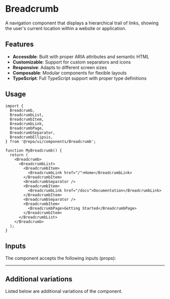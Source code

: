 
<Meta isTemplate />

# Breadcrumb

A navigation component that displays a hierarchical trail of links, showing the user's current location within a website or application.

## Features

- **Accessible**: Built with proper ARIA attributes and semantic HTML
- **Customizable**: Support for custom separators and icons
- **Responsive**: Adapts to different screen sizes
- **Composable**: Modular components for flexible layouts
- **TypeScript**: Full TypeScript support with proper type definitions

## Usage

```tsx
import {
  Breadcrumb,
  BreadcrumbList,
  BreadcrumbItem,
  BreadcrumbLink,
  BreadcrumbPage,
  BreadcrumbSeparator,
  BreadcrumbEllipsis,
} from '@repo/ui/components/Breadcrumb';

function MyBreadcrumb() {
  return (
    <Breadcrumb>
      <BreadcrumbList>
        <BreadcrumbItem>
          <BreadcrumbLink href="/">Home</BreadcrumbLink>
        </BreadcrumbItem>
        <BreadcrumbSeparator />
        <BreadcrumbItem>
          <BreadcrumbLink href="/docs">Documentation</BreadcrumbLink>
        </BreadcrumbItem>
        <BreadcrumbSeparator />
        <BreadcrumbItem>
          <BreadcrumbPage>Getting Started</BreadcrumbPage>
        </BreadcrumbItem>
      </BreadcrumbList>
    </Breadcrumb>
  );
}
```

<Primary />

## Inputs

The component accepts the following inputs (props):

<Controls />

---

## Additional variations

Listed below are additional variations of the component.

<Stories />